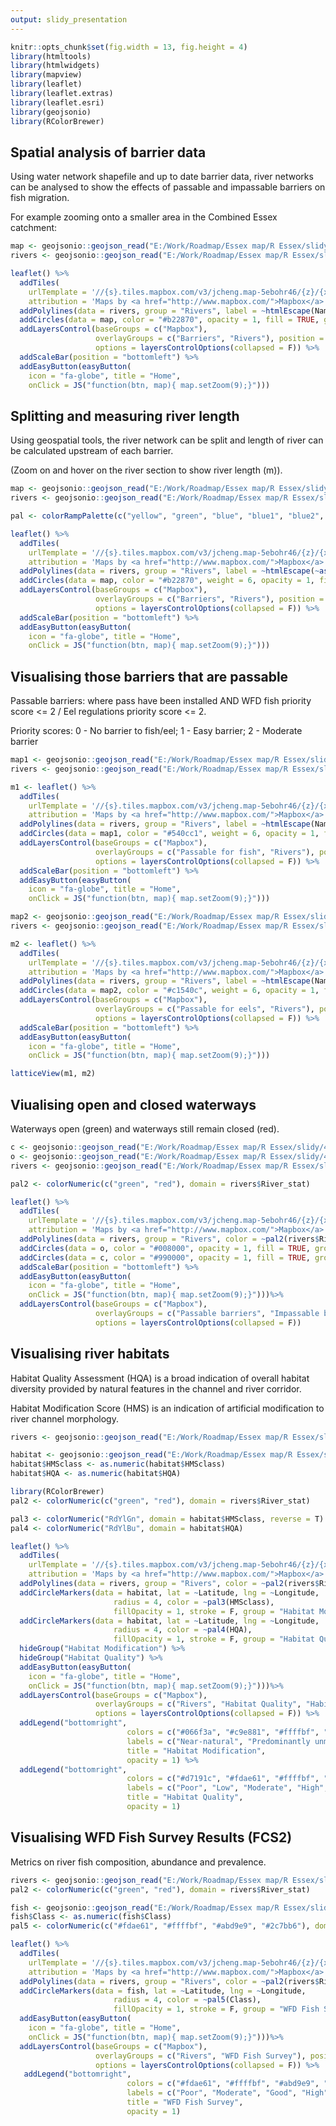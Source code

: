 ---
output: slidy_presentation
---

```{r setup, include = FALSE}
knitr::opts_chunk$set(fig.width = 13, fig.height = 4)
library(htmltools)
library(htmlwidgets)
library(mapview)
library(leaflet)
library(leaflet.extras)
library(leaflet.esri)
library(geojsonio)
library(RColorBrewer)
```


## Spatial analysis of barrier data

Using water network shapefile and up to date barrier data, river networks can be analysed to show the effects of passable and impassable barriers on fish migration.

For example zooming onto a smaller area in the Combined Essex catchment:

```{r echo = FALSE, warning = FALSE, message=FALSE}

map <- geojsonio::geojson_read("E:/Work/Roadmap/Essex map/R Essex/slidy/1/barriers.geojson", what = "sp")
rivers <- geojsonio::geojson_read("E:/Work/Roadmap/Essex map/R Essex/slidy/1/rivers.geojson", what = "sp")

leaflet() %>%
  addTiles(
    urlTemplate = '//{s}.tiles.mapbox.com/v3/jcheng.map-5ebohr46/{z}/{x}/{y}.png',
    attribution = 'Maps by <a href="http://www.mapbox.com/">Mapbox</a>', group = "Mapbox") %>%
  addPolylines(data = rivers, group = "Rivers", label = ~htmlEscape(Name), color = "#2870b2", weight = 4, opacity = 1, fillOpacity = 1) %>%
  addCircles(data = map, color = "#b22870", opacity = 1, fill = TRUE, group = "Barriers") %>%
  addLayersControl(baseGroups = c("Mapbox"), 
                   overlayGroups = c("Barriers", "Rivers"), position = "topright",
                   options = layersControlOptions(collapsed = F)) %>%
  addScaleBar(position = "bottomleft") %>%
  addEasyButton(easyButton(
    icon = "fa-globe", title = "Home",
    onClick = JS("function(btn, map){ map.setZoom(9);}")))
```


## Splitting and measuring river length

Using geospatial tools, the river network can be split and length of river can be calculated upstream of each barrier. 

(Zoom on and hover on the river section to show river length (m)).

```{r echo = FALSE, warning = FALSE, message=FALSE}

map <- geojsonio::geojson_read("E:/Work/Roadmap/Essex map/R Essex/slidy/2/barrier_snapped.geojson", what = "sp")
rivers <- geojsonio::geojson_read("E:/Work/Roadmap/Essex map/R Essex/slidy/2/func_rivers.geojson", what = "sp")

pal <- colorRampPalette(c("yellow", "green", "blue", "blue1", "blue2", "blue3", "red", "purple", "pink", "orange", "black", "grey", "brown", "lightcoral", "lightgreen", "lightsalmon", "lightslateblue"))

leaflet() %>%
  addTiles(
    urlTemplate = '//{s}.tiles.mapbox.com/v3/jcheng.map-5ebohr46/{z}/{x}/{y}.png',
    attribution = 'Maps by <a href="http://www.mapbox.com/">Mapbox</a>', group = "Mapbox") %>%
  addPolylines(data = rivers, group = "Rivers", label = ~htmlEscape(~as.character(batDis2Mth)), color = ~pal(rivers$batNetID), weight = 4, opacity = 1, fillOpacity = 1) %>%
  addCircles(data = map, color = "#b22870", weight = 6, opacity = 1, fill = TRUE, group = "Barriers") %>%
  addLayersControl(baseGroups = c("Mapbox"), 
                   overlayGroups = c("Barriers", "Rivers"), position = "topright",
                   options = layersControlOptions(collapsed = F)) %>%
  addScaleBar(position = "bottomleft") %>%
  addEasyButton(easyButton(
    icon = "fa-globe", title = "Home",
    onClick = JS("function(btn, map){ map.setZoom(9);}")))
```


## Visualising those barriers that are passable

Passable barriers: where pass have been installed AND WFD fish priority score <= 2 / Eel regulations priority score <= 2.

Priority scores: 0 - No barrier to fish/eel; 1 - Easy barrier; 2 - Moderate barrier

```{r echo = FALSE, warning = FALSE, message=FALSE}

map1 <- geojsonio::geojson_read("E:/Work/Roadmap/Essex map/R Essex/slidy/3/passable_fish.geojson", what = "sp")
rivers <- geojsonio::geojson_read("E:/Work/Roadmap/Essex map/R Essex/slidy/3/func_rivers.geojson", what = "sp")

m1 <- leaflet() %>%
  addTiles(
    urlTemplate = '//{s}.tiles.mapbox.com/v3/jcheng.map-5ebohr46/{z}/{x}/{y}.png',
    attribution = 'Maps by <a href="http://www.mapbox.com/">Mapbox</a>', group = "Mapbox") %>%
  addPolylines(data = rivers, group = "Rivers", label = ~htmlEscape(Name), color = "#2870b2", weight = 4, opacity = 1, fillOpacity = 1) %>%
  addCircles(data = map1, color = "#540cc1", weight = 6, opacity = 1, fill = TRUE, group = "Passable for fish") %>%
  addLayersControl(baseGroups = c("Mapbox"), 
                   overlayGroups = c("Passable for fish", "Rivers"), position = "topright",
                   options = layersControlOptions(collapsed = F)) %>%
  addScaleBar(position = "bottomleft") %>%
  addEasyButton(easyButton(
    icon = "fa-globe", title = "Home",
    onClick = JS("function(btn, map){ map.setZoom(9);}")))

map2 <- geojsonio::geojson_read("E:/Work/Roadmap/Essex map/R Essex/slidy/3/passable_eel.geojson", what = "sp")
rivers <- geojsonio::geojson_read("E:/Work/Roadmap/Essex map/R Essex/slidy/3/func_rivers.geojson", what = "sp")

m2 <- leaflet() %>%
  addTiles(
    urlTemplate = '//{s}.tiles.mapbox.com/v3/jcheng.map-5ebohr46/{z}/{x}/{y}.png',
    attribution = 'Maps by <a href="http://www.mapbox.com/">Mapbox</a>', group = "Mapbox") %>%
  addPolylines(data = rivers, group = "Rivers", label = ~htmlEscape(Name), color = "#2870b2", weight = 4, opacity = 1, fillOpacity = 1) %>%
  addCircles(data = map2, color = "#c1540c", weight = 6, opacity = 1, fill = TRUE, group = "Passable for eels") %>%
  addLayersControl(baseGroups = c("Mapbox"), 
                   overlayGroups = c("Passable for eels", "Rivers"), position = "topright",
                   options = layersControlOptions(collapsed = F)) %>%
  addScaleBar(position = "bottomleft") %>%
  addEasyButton(easyButton(
    icon = "fa-globe", title = "Home",
    onClick = JS("function(btn, map){ map.setZoom(9);}")))

latticeView(m1, m2)
```


## Viualising open and closed waterways

Waterways open (green) and waterways still remain closed (red). 

```{r echo = FALSE, warning = FALSE, message=FALSE}

c <- geojsonio::geojson_read("E:/Work/Roadmap/Essex map/R Essex/slidy/4/barriers_closed.geojson", what = "sp")
o <- geojsonio::geojson_read("E:/Work/Roadmap/Essex map/R Essex/slidy/4/barriers_open.geojson", what = "sp")
rivers <- geojsonio::geojson_read("E:/Work/Roadmap/Essex map/R Essex/slidy/4/rivers.geojson", what = "sp")

pal2 <- colorNumeric(c("green", "red"), domain = rivers$River_stat)

leaflet() %>%
  addTiles(
    urlTemplate = '//{s}.tiles.mapbox.com/v3/jcheng.map-5ebohr46/{z}/{x}/{y}.png',
    attribution = 'Maps by <a href="http://www.mapbox.com/">Mapbox</a>', group = "Mapbox") %>%
  addPolylines(data = rivers, group = "Rivers", color = ~pal2(rivers$River_stat), weight = 4, opacity = 1, fillOpacity = 1) %>%
  addCircles(data = o, color = "#008000", opacity = 1, fill = TRUE, group = "Passable barriers") %>%
  addCircles(data = c, color = "#990000", opacity = 1, fill = TRUE, group = "Impassable barriers") %>%
  addScaleBar(position = "bottomleft") %>%
  addEasyButton(easyButton(
    icon = "fa-globe", title = "Home",
    onClick = JS("function(btn, map){ map.setZoom(9);}")))%>%
  addLayersControl(baseGroups = c("Mapbox"), 
                   overlayGroups = c("Passable barriers", "Impassable barriers", "Rivers"), position = "topright",
                   options = layersControlOptions(collapsed = F))
```

## Visualising river habitats

Habitat Quality Assessment (HQA) is a broad indication of overall habitat diversity provided by natural features in the channel and river corridor.

Habitat Modification Score (HMS) is an indication of artificial modification to river channel morphology.


```{r echo = FALSE, warning = FALSE, message=FALSE}

rivers <- geojsonio::geojson_read("E:/Work/Roadmap/Essex map/R Essex/slidy/4/rivers.geojson", what = "sp")

habitat <- geojsonio::geojson_read("E:/Work/Roadmap/Essex map/R Essex/slidy/4/caba_habitat.geojson", what = "sp")
habitat$HMSclass <- as.numeric(habitat$HMSclass) 
habitat$HQA <- as.numeric(habitat$HQA) 

library(RColorBrewer)
pal2 <- colorNumeric(c("green", "red"), domain = rivers$River_stat)

pal3 <- colorNumeric("RdYlGn", domain = habitat$HMSclass, reverse = T)
pal4 <- colorNumeric("RdYlBu", domain = habitat$HQA)

leaflet() %>%
  addTiles(
    urlTemplate = '//{s}.tiles.mapbox.com/v3/jcheng.map-5ebohr46/{z}/{x}/{y}.png',
    attribution = 'Maps by <a href="http://www.mapbox.com/">Mapbox</a>', group = "Mapbox") %>%
  addPolylines(data = rivers, group = "Rivers", color = ~pal2(rivers$River_stat), weight = 4, opacity = 1, fillOpacity = 1) %>%
  addCircleMarkers(data = habitat, lat = ~Latitude, lng = ~Longitude,
                       radius = 4, color = ~pal3(HMSclass),
                       fillOpacity = 1, stroke = F, group = "Habitat Modification") %>%
  addCircleMarkers(data = habitat, lat = ~Latitude, lng = ~Longitude,
                       radius = 4, color = ~pal4(HQA),
                       fillOpacity = 1, stroke = F, group = "Habitat Quality") %>%
  hideGroup("Habitat Modification") %>%
  hideGroup("Habitat Quality") %>%
  addEasyButton(easyButton(
    icon = "fa-globe", title = "Home",
    onClick = JS("function(btn, map){ map.setZoom(9);}")))%>%
  addLayersControl(baseGroups = c("Mapbox"), 
                   overlayGroups = c("Rivers", "Habitat Quality", "Habitat Modification"), position = "topleft",
                   options = layersControlOptions(collapsed = F)) %>%
  addLegend("bottomright", 
                          colors = c("#066f3a", "#c9e881", "#ffffbf", "#fdae61", "#d7191c"),
                          labels = c("Near-natural", "Predominantly unmodified", "Obviously modified", "Significantly modified", "Severly modified"),
                          title = "Habitat Modification",
                          opacity = 1) %>%
  addLegend("bottomright", 
                          colors = c("#d7191c", "#fdae61", "#ffffbf", "#abd9e9", "#2c7bb6"),
                          labels = c("Poor", "Low", "Moderate", "High", "Diverse"),
                          title = "Habitat Quality",
                          opacity = 1)
```


## Visualising WFD Fish Survey Results (FCS2)

Metrics on river fish composition, abundance and prevalence. 

```{r echo = FALSE, warning = FALSE, message=FALSE}

rivers <- geojsonio::geojson_read("E:/Work/Roadmap/Essex map/R Essex/slidy/5/rivers.geojson", what = "sp")
pal2 <- colorNumeric(c("green", "red"), domain = rivers$River_stat)

fish <- geojsonio::geojson_read("E:/Work/Roadmap/Essex map/R Essex/slidy/5/wfd_fish.geojson", what = "sp")
fish$Class <- as.numeric(fish$Class)
pal5 <- colorNumeric(c("#fdae61", "#ffffbf", "#abd9e9", "#2c7bb6"), domain = fish$Class)

leaflet() %>%
  addTiles(
    urlTemplate = '//{s}.tiles.mapbox.com/v3/jcheng.map-5ebohr46/{z}/{x}/{y}.png',
    attribution = 'Maps by <a href="http://www.mapbox.com/">Mapbox</a>', group = "Mapbox") %>%
  addPolylines(data = rivers, group = "Rivers", color = ~pal2(rivers$River_stat), weight = 4, opacity = 1, fillOpacity = 1) %>%
  addCircleMarkers(data = fish, lat = ~Latitude, lng = ~Longitude,
                       radius = 4, color = ~pal5(Class),
                       fillOpacity = 1, stroke = F, group = "WFD Fish Survey", label = ~htmlEscape(~as.character(Descriptio))) %>%
  addEasyButton(easyButton(
    icon = "fa-globe", title = "Home",
    onClick = JS("function(btn, map){ map.setZoom(9);}")))%>%
  addLayersControl(baseGroups = c("Mapbox"), 
                   overlayGroups = c("Rivers", "WFD Fish Survey"), position = "topleft",
                   options = layersControlOptions(collapsed = F)) %>%
   addLegend("bottomright", 
                          colors = c("#fdae61", "#ffffbf", "#abd9e9", "#2c7bb6"),
                          labels = c("Poor", "Moderate", "Good", "High"),
                          title = "WFD Fish Survey",
                          opacity = 1)
```


